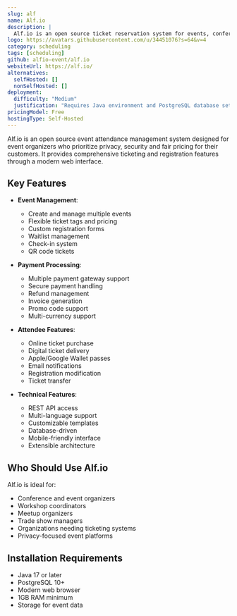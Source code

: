 ```yaml
---
slug: alf
name: Alf.io
description: |
  Alf.io is an open source ticket reservation system for events, conferences, workshops and meetups. It provides comprehensive features for managing event attendance with a focus on privacy and security.
logo: https://avatars.githubusercontent.com/u/34451076?s=64&v=4
category: scheduling
tags: [scheduling]
github: alfio-event/alf.io
websiteUrl: https://alf.io/
alternatives:
  selfHosted: []
  nonSelfHosted: []
deployment:
  difficulty: "Medium"
  justification: "Requires Java environment and PostgreSQL database setup, but has detailed documentation."
pricingModel: Free
hostingType: Self-Hosted
---
```


Alf.io is an open source event attendance management system designed for event organizers who prioritize privacy, security and fair pricing for their customers. It provides comprehensive ticketing and registration features through a modern web interface.

## Key Features

- **Event Management**:

  - Create and manage multiple events
  - Flexible ticket tags and pricing
  - Custom registration forms
  - Waitlist management
  - Check-in system
  - QR code tickets

- **Payment Processing**:

  - Multiple payment gateway support
  - Secure payment handling
  - Refund management
  - Invoice generation
  - Promo code support
  - Multi-currency support

- **Attendee Features**:

  - Online ticket purchase
  - Digital ticket delivery
  - Apple/Google Wallet passes
  - Email notifications
  - Registration modification
  - Ticket transfer

- **Technical Features**:
  - REST API access
  - Multi-language support
  - Customizable templates
  - Database-driven
  - Mobile-friendly interface
  - Extensible architecture

## Who Should Use Alf.io

Alf.io is ideal for:

- Conference and event organizers
- Workshop coordinators
- Meetup organizers
- Trade show managers
- Organizations needing ticketing systems
- Privacy-focused event platforms

## Installation Requirements

- Java 17 or later
- PostgreSQL 10+
- Modern web browser
- 1GB RAM minimum
- Storage for event data
